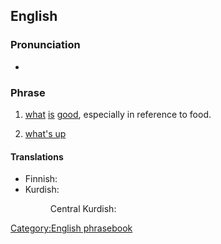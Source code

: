 ==English==

===Pronunciation===
* {{audio|en|En-au-what's good.ogg|Audio (AU)}}

===Phrase===
{{head|en|phrase}}

# {{lb|en|colloquial}} [[what]] [[is]] [[good]], especially in reference to food.
#: {{ux|en|'''What's good''' here? I'm way too indecisive to choose from a menu.}}
# {{lb|en|slang}} [[what's up]]

====Translations====
{{trans-top|''(colloquial)'' what is good, especially in reference to food}}
* Finnish: {{t|fi|[[mikä]] [[on]] [[hyvää]]}}
* Kurdish:
*: Central Kurdish: {{t|ckb|چی باشە؟}}
{{trans-mid}}
{{trans-bottom}}

{{trans-see|what's up}}

[[Category:English phrasebook]]